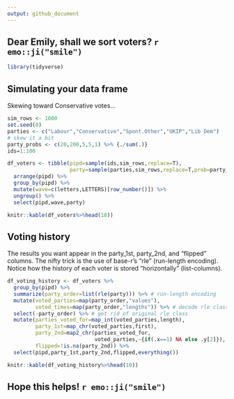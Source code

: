 ```yaml
---
output: github_document
---
```


<!-- README.md is generated from README.Rmd. Please edit that file -->

## Dear Emily, shall we sort voters? `r emo::ji("smile")`

```r
library(tidyverse)
```

## Simulating your data frame

Skewing toward Conservative votes...

```r
sim_rows <- 1000
set.seed(0)
parties <- c("Labour","Conservative","Spont.Other","UKIP","Lib Dem")
# skew it a bit
party_probs <- c(20,200,5,5,1) %>% {./sum(.)}
ids=1:100

df_voters <- tibble(pipd=sample(ids,sim_rows,replace=T),
                    party=sample(parties,sim_rows,replace=T,prob=party_probs)) %>%
  arrange(pipd) %>%
  group_by(pipd) %>%
  mutate(wave=c(letters,LETTERS)[row_number()]) %>%
  ungroup() %>%
  select(pipd,wave,party)
```

```r
knitr::kable(df_voters%>%head(10))
```

## Voting history

The results you want appear in the party_1st, party_2nd, and "flipped" columns.
The nifty trick is the use of base-r's "rle" (run-length encoding). Notice how the history of each voter is stored "horizontally" (list-columns).

```r
df_voting_history <- df_voters %>%
  group_by(pipd) %>%
  summarize(party_order=list(rle(party))) %>% # run-length encoding
  mutate(voted_parties=map(party_order,"values"),
         voted_times=map(party_order,"lengths")) %>% # decode rle class
  select(-party_order) %>% # get rid of original rle class
  mutate(parties_voted_for=map_int(voted_parties,length),
         party_1st=map_chr(voted_parties,first),
         party_2nd=map2_chr(parties_voted_for,
                            voted_parties,~{if(.x==1) NA else .y[2]}),
         flipped=!is.na(party_2nd)) %>%
  select(pipd,party_1st,party_2nd,flipped,everything())
```

```r
knitr::kable(df_voting_history%>%head(10))
```

## Hope this helps! `r emo::ji("smile")`
